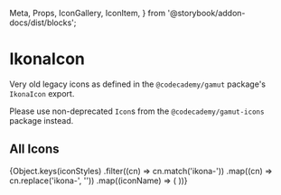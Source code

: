   Meta,
  Props,
  IconGallery,
  IconItem,
} from '@storybook/addon-docs/dist/blocks';

<Meta
  title="Deprecated|Atoms/IkonaIcon"
  component={IkonaIcon}
  decorators={[withKnobs]}
/>

# IkonaIcon

<StoryStatus status="deprecated" />

Very old legacy icons as defined in the `@codecademy/gamut` package&apos;s `IkonaIcon` export.

Please use non-deprecated `Icon`s from the `@codecademy/gamut-icons` package instead.

<Props of={IkonaIcon} />

## All Icons

<IconGallery>
  {Object.keys(iconStyles)
    .filter((cn) => cn.match('ikona-'))
    .map((cn) => cn.replace('ikona-', ''))
    .map((iconName) => (
      <IconItem key={iconName} name={iconName}>
        <IkonaIcon key={iconName} name={iconName} size={2} />
      </IconItem>
    ))}
</IconGallery>
